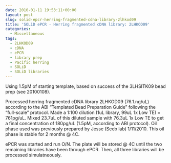 ```yaml
---
date: 2010-01-11 19:53:11+00:00
layout: post
slug: solid-epcr-herring-fragmented-cdna-library-2lhkod09
title: 'SOLiD ePCR - Herring fragmented cDNA library: 2LHKOD09'
categories:
  - Miscellaneous
tags:
  - 2LHKOD09
  - cDNA
  - ePCR
  - library prep
  - Pacific herring
  - SOLiD
  - SOLiD libraries
---
```


Using 1.5pM of starting template, based on success of the 3LHSITK09 bead prep (see 20100108).

Processed herring fragmented cDNA library 2LHKOD09 (76.1.ng/uL) according to the ABI "Templated Bead Preparation Guide" following the "full-scale" protocol. Made a 1:100 dilution (1uL library, 99uL 1x Low TE) = 761pg/uL. Mixed 23.7uL of this diluted sample with 76.3uL 1x Low TE to get a final concentration of 180pg/uL (1.5pM, according to ABI protocol). Oil phase used was previously prepared by Jesse (Seeb lab) 1/11/2010. This oil phase is stable for 2 months @ 4C.

ePCR was started and run O/N. The plate will be stored @ 4C until the two remaining libraries have been through ePCR. Then, all three libraries will be processed simulatneously.
